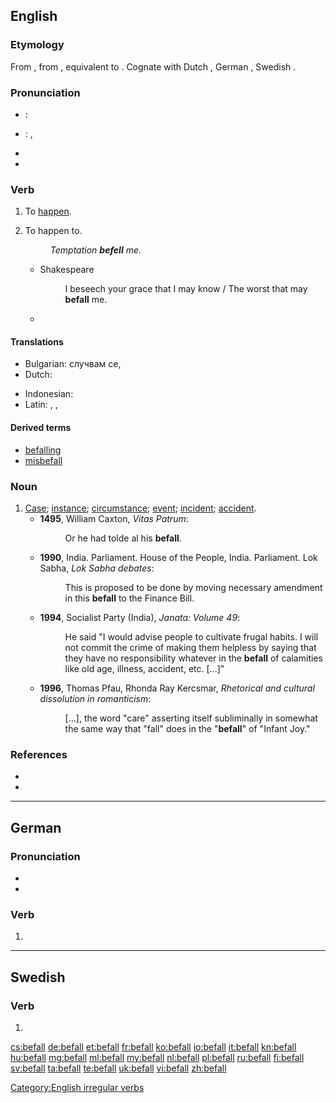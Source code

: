 {{also|Befall}}
==English==

===Etymology===
From {{etyl|enm|en}} {{term|befallen|lang=enm}}, from {{etyl|ang|en}} {{term|befeallan||to fall, deprive of, bereave of, fall to, be assigned to, befall|lang=ang}}, equivalent to {{prefix|be|fall}}. Cognate with Dutch {{term|bevallen||to please|lang=nl}}, German {{term|befallen||to befall, attack, overcome|lang=de}}, Swedish {{term|befalla||to command, prescribe, direct|lang=sv}}.

===Pronunciation===
* {{a|UK}}: {{IPA|/bɪˈfɔːl/}}
* {{a|US}}: {{enPR|bĭ-fälʹ}}, {{IPA|/bɪˈfɑl/}}
* {{audio|En-us-befall.ogg|Audio (US)|lang=en}}
* {{rhymes|ɔːl}}

===Verb===
{{en-verb|befalls|befalling|befell|befallen}}

# {{context|intransitive|lang=en}} To [[happen]].
# {{context|transitive|lang=en}} To happen to.
#: ''Temptation '''befell''' me.''
#* Shakespeare
#*: I beseech your grace that I may know / The worst that may '''befall''' me.
#* {{quote-web
|date=2013-04-15
|year=
|first=
|last=
|author=Walter Russell Mead
|authorlink=
|title=The Wreck of the Euro
|site=The American Interest
|url=http://blogs.the-american-interest.com/wrm/2013/04/15/the-wreck-of-the-euro/
|archiveorg=
|accessdate=2013-04-16
|passage=As we’ve said before, with the exception of communism itself, the euro has been the biggest economic catastrophe to '''befall''' the continent (and the world) since the 1930s.
}}

====Translations====
{{trans-top|happen to}}
* Bulgarian: случвам се, {{t|bg|сполитам}}
* Dutch: {{t+|nl|overkomen}}
{{trans-mid}}
* Indonesian: {{t|id|terjadi pada}}
* Latin: {{t+|la|accido}}, {{t|la|incido}}, {{t|la|cado}}
{{trans-bottom}}

====Derived terms====
* [[befalling]]<!--adjective, noun-->
* [[misbefall]]

===Noun===
{{en-noun}}

# [[case|Case]]; [[instance]]; [[circumstance]]; [[event]]; [[incident]]; [[accident]].
#* '''1495''', William Caxton, ''Vitas Patrum'':
#*: Or he had tolde al his '''befall'''.
#* '''1990''', India. Parliament. House of the People, India. Parliament. Lok Sabha, ''Lok Sabha debates'':
#*: This is proposed to be done by moving necessary amendment in this '''befall''' to the Finance Bill.
#* '''1994''', Socialist Party (India), ''Janata: Volume 49'':
#*: He said "I would advise people to cultivate frugal habits. I will not commit the crime of making them helpless by saying that they have no responsibility whatever in the '''befall''' of calamities like old age, illness, accident, etc. [...]"
#* '''1996''', Thomas Pfau, Rhonda Ray Kercsmar, ''Rhetorical and cultural dissolution in romanticism'':
#*: [...], the word "care" asserting itself subliminally in somewhat the same way that "fall" does in the "'''befall'''" of "Infant Joy."

===References===
* {{R:Century 1911}}
* {{R:Webster 1913}}

[[Category:English irregular verbs]]

----

==German==

===Pronunciation===
* {{IPA|[bəˈfal]|lang=de}}
* {{hyphenation|be|fall|lang=de}}

===Verb===
{{head|de|verb form}}

# {{de-verb form of|befallen|i|s}}

----

==Swedish==

===Verb===
{{head|sv|verb form}}

# {{sv-verb-form-imp|befalla}}

[[cs:befall]]
[[de:befall]]
[[et:befall]]
[[fr:befall]]
[[ko:befall]]
[[io:befall]]
[[it:befall]]
[[kn:befall]]
[[hu:befall]]
[[mg:befall]]
[[ml:befall]]
[[my:befall]]
[[nl:befall]]
[[pl:befall]]
[[ru:befall]]
[[fi:befall]]
[[sv:befall]]
[[ta:befall]]
[[te:befall]]
[[uk:befall]]
[[vi:befall]]
[[zh:befall]]
